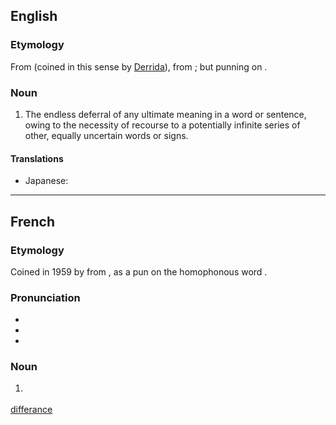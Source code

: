 ==English==
{{wikipedia}}

===Etymology===
From {{bor|en|fr|différance|gloss=deferral}} (coined in this sense by [[w:Jacques Derrida|Derrida]]), from {{m|fr|différer|gloss=to postpone}}; but punning on {{m|fr|différence|gloss=difference}}.

===Noun===
{{en-noun|-}}

# {{lb|en|literary theory|linguistics}} The endless deferral of any ultimate meaning in a word or sentence, owing to the necessity of recourse to a potentially infinite series of other, equally uncertain words or signs.

====Translations====
{{trans-top|the endless deferral of any ultimate meaning in a word or sentence}}
* Japanese: {{t|ja|差延|tr=さえん, saen|sc=Jpan}}
{{trans-mid}}
{{trans-bottom}}

[[Category:English terms spelled with É|differance]]

----

==French==
{{wikipedia|lang=fr}}

===Etymology===
Coined in 1959 by {{w|Jacques Derrida}} from {{af|fr|différer|-ance}}, as a pun on the homophonous word {{m|fr|différence}}.

===Pronunciation===
* {{fr-IPA}}
* {{audio|Fr-différence.ogg|audio|lang=fr}}
* {{homophones|fr|différence}}

===Noun===
{{fr-noun|f}}

# {{lb|fr|literary theory|linguistics}} {{l|en|différance}}
